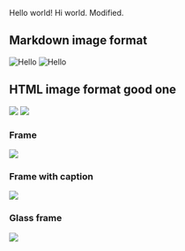 Hello world! Hi world. Modified.

## Markdown image format

![Hello](https://mintlify.s3-us-west-1.amazonaws.com/mintlify-82/logo/dark.svg)
![Hello](https://mintlify.s3-us-west-1.amazonaws.com/mintlify-82/logo/light.svg)

## HTML image format good one

<img src="https://mintlify.s3-us-west-1.amazonaws.com/mintlify-82/logo/dark.svg" />

<img src="https://mintlify.s3-us-west-1.amazonaws.com/mintlify-82/logo/light.svg" />

### Frame

<Frame>
  <img src="https://mintlify.s3-us-west-1.amazonaws.com/mintlify-82/logo/light.svg" />
</Frame>

### Frame with caption

<Frame caption="Caption Text">
  <img src="https://mintlify.s3-us-west-1.amazonaws.com/mintlify-82/logo/light.svg" />
</Frame>

### Glass frame

<Frame type="glass">
  <img src="https://mintlify.s3-us-west-1.amazonaws.com/mintlify-82/logo/light.svg" />
</Frame>
